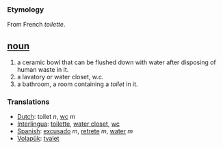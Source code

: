 === Etymology ===
From French ''toilette''.

== [[noun]] ==
#a ceramic bowl that can be flushed down with water after disposing of human waste in it.
#a lavatory or water closet, w.c.
#a bathroom, a room containing a ''toilet'' in it.

=== Translations ===
*[[Dutch]]: toilet ''n'', [[wc]] ''m''
*[[Interlingua]]: [[toilette]], [[water closet]], [[wc]]
*[[Spanish]]: [[excusado]] ''m'', [[retrete]] ''m'', [[water]] ''m''
*[[Volapük]]: [[tvalet]]